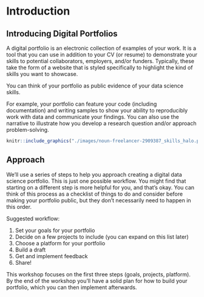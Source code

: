 # Introduction


## Introducing Digital Portfolios

A digital portfolio is an electronic collection of examples of your work. It is a tool that you can use in addition to your CV (or resume) to demonstrate your skills to potential collaborators, employers, and/or funders. Typically, these take the form of a website that is styled specifically to highlight the kind of skills you want to showcase.

You can think of your portfolio as public evidence of your data science skills.

For example, your portfolio can feature your code (including documentation) and writing samples to show your ability to reproducibly work with data and communicate your findings. You can also use the narrative to illustrate how you develop a research question and/or approach problem-solving. 

```r
knitr::include_graphics("./images/noun-freelancer-2909387_skills_halo.png")
```

## Approach

We'll use a series of steps to help you approach creating a digital data science portfolio. This is just one possible workflow. You might find that starting on a different step is more helpful for you, and that's okay. You can think of this process as a checklist of things to do and consider before making your portfolio public, but they don't necessarily need to happen in this order.

Suggested workflow:

1. Set your goals for your portfolio
2. Decide on a few projects to include (you can expand on this list later)
3. Choose a platform for your portfolio
4. Build a draft
5. Get and implement feedback
6. Share!

This workshop focuses on the first three steps (goals, projects, platform). By the end of the workshop you'll have a solid plan for how to build your portfolio, which you can then implement afterwards.
